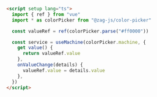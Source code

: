 ```html
<script setup lang="ts">
  import { ref } from "vue"
  import * as colorPicker from "@zag-js/color-picker"

  const valueRef = ref(colorPicker.parse("#ff0000"))

  const service = useMachine(colorPicker.machine, {
    get value() {
      return valueRef.value
    },
    onValueChange(details) {
      valueRef.value = details.value
    },
  })
</script>
```

